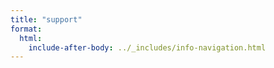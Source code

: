 ```yaml
---
title: "support"
format: 
  html:
    include-after-body: ../_includes/info-navigation.html
---
```

